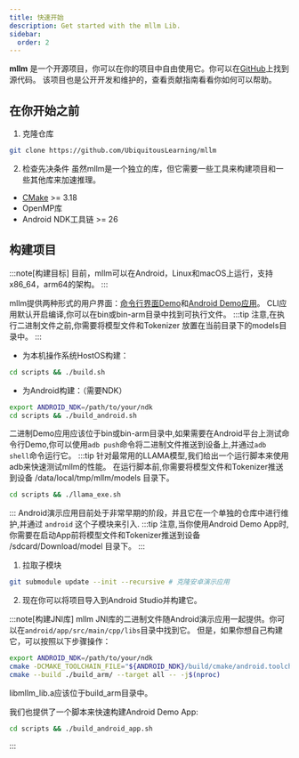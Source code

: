 ```yaml
---
title: 快速开始
description: Get started with the mllm Lib.
sidebar:
  order: 2
---
```



**mllm** 是一个开源项目，你可以在你的项目中自由使用它。你可以在[GitHub](https://github.com/UbiquitousLearning/mllm)上找到源代码。
该项目也是公开开发和维护的，查看贡献指南看看你如何可以帮助。
<LinkCard
  title="贡献指南"
  description="了解如何为mllm做出贡献。"
  href="/zh/contributing/contributing"
/>
## 在你开始之前

1. 克隆仓库
```bash
git clone https://github.com/UbiquitousLearning/mllm
```
2. 检查先决条件
虽然mllm是一个独立的库，但它需要一些工具来构建项目和一些其他库来加速推理。
 - [CMake](https://cmake.org/) >= 3.18
 - OpenMP库
 - Android NDK工具链 >= 26

## 构建项目

:::note[构建目标]
目前，mllm可以在Android，Linux和macOS上运行，支持x86_64，arm64的架构。
:::

mllm提供两种形式的用户界面：<ins>命令行界面Demo</ins>和<ins>Android Demo应用</ins>。
<Card title="为CLI演示构建" icon="laptop">
CLI应用默认开启编译,你可以在bin或bin-arm目录中找到可执行文件。
:::tip
注意,在执行二进制文件之前,你需要将模型文件和Tokenizer 放置在当前目录下的models目录中。
:::
* 为本机操作系统HostOS构建：
```bash
cd scripts && ./build.sh
```
* 为Android构建：（需要NDK）
```bash
export ANDROID_NDK=/path/to/your/ndk
cd scripts && ./build_android.sh
```
二进制Demo应用应该位于bin或bin-arm目录中,如果需要在Android平台上测试命令行Demo,你可以使用`adb push`命令将二进制文件推送到设备上,并通过`adb shell`命令运行它。
:::tip
针对最常用的LLAMA模型,我们给出一个运行脚本来使用adb来快速测试mllm的性能。
在运行脚本前,你需要将模型文件和Tokenizer推送到设备 /data/local/tmp/mllm/models 目录下。
```bash
cd scripts && ./llama_exe.sh
```
:::
</Card>
<Card title="为Android演示应用构建" icon="puzzle">
Android演示应用目前处于非常早期的阶段，并且它在一个单独的仓库中进行维护,并通过 `android` 这个子模块来引入.
:::tip
注意,当你使用Android Demo App时,你需要在启动App前将模型文件和Tokenizer推送到设备 /sdcard/Download/model 目录下。
:::
1. 拉取子模块
```bash
git submodule update --init --recursive # 克隆安卓演示应用
```
2. 现在你可以将项目导入到Android Studio并构建它。

:::note[构建JNI库]
mllm JNI库的二进制文件随Android演示应用一起提供。你可以在`android/app/src/main/cpp/libs`目录中找到它。
但是，如果你想自己构建它，可以按照以下步骤操作：
```bash
export ANDROID_NDK=/path/to/your/ndk
cmake -DCMAKE_TOOLCHAIN_FILE="${ANDROID_NDK}/build/cmake/android.toolchain.cmake" -DAPK=ON -DANDROID_ABI="arm64-v8a" -DANDROID_NDK="${ANDROID_NDK}" -DANDROID_PLATFORM=android-28 -B./build_arm/ .
cmake --build ./build_arm/ --target all -- -j$(nproc)
```
libmllm_lib.a应该位于build_arm目录中。

我们也提供了一个脚本来快速构建Android Demo App:
```bash
cd scripts && ./build_android_app.sh
```
:::

</Card>